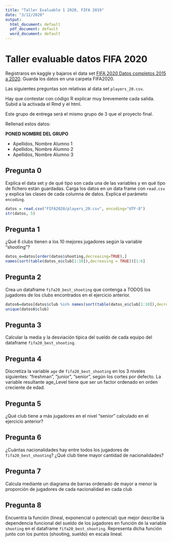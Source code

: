```yaml
---
title: "Taller Evaluable 1 2020, FIFA 2019"
date: "3/12/2020"
output:
  html_document: default
  pdf_document: default
  word_document: default
---
```





# Taller evaluable datos FIFA 2020

Registraros en kaggle y bajaros  el data set [FIFA 2020  Datos completos 2015 a 2020](https://www.kaggle.com/stefanoleone992/fifa-20-complete-player-dataset).
Guarda los datos en una carpeta FIFA2020.

Las siguientes preguntas son relativas al data set `players_20.csv`. 

Hay que contestar con código R explicar muy brevemente cada salida. Subid a la activada el Rmd y el html. 

Este grupo  de entrega será el  mismo grupo de 3 que el proyecto final.

Rellenad estos datos:

**PONED NOMBRE DEL GRUPO**


*  Apellidos, Nombre Alumno 1
*  Apellidos, Nombre Alumno 2
*  Apellidos, Nombre Alumno 3

## Pregunta 0

Explica  el data set y de qué tipo son cada una de las variables y  en qué tipo de  fichero están guardadas.  Carga los datos  en un data frame  con `read.csv` y explica las clases de cada columna de datos.  Explica  el parámeto `encoding`.

```r
datos = read.csv("FIFA2020/players_20.csv", encoding="UTF-8")
str(datos, 5)
```

##  Pregunta 1

¿Qué 6  clubs tienen a los 10 mejores jugadores según la variable  "shooting"?

```r
datos_o=datos[order(datos$shooting,decreasing=TRUE),]
names(sort(table(datos_o$club[1:10]),decreasing = TRUE))[1:6]
```



## Pregunta 2

Crea un dataframe `fifa20_best_shooting` que contenga a TODOS  los jugadores de los clubs encontrados en el ejercicio anterior.

```r
datos6=datos[datos$club %in% names(sort(table(datos_o$club[1:10]),decreasing = TRUE))[1:6],]
unique(datos6$club)
```

## Pregunta 3

Calcular la media y la desviación típica   del sueldo de cada equipo del dataframe `fifa20_best_shooting`. 



## Pregunta 4

Discretiza la variable `age` de  `fifa20_best_shooting` en los 3 niveles siguientes: “freshman”, “junior”, “senior”, según los cortes por defecto. La variable resultante age_Level tiene que ser un factor ordenado en orden creciente de edad. 


## Pregunta 5

¿Qué club tiene a más jugadores en el nivel "senior" calculado en el ejercicio anterior?



## Pregunta 6

¿Cuántas nacionalidades hay entre todos los jugadores de `fifa20_best_shooting`? ¿Qué club tiene mayor cantidad de nacionalidades?


## Pregunta 7

Calcula mediante un diagrama de barras ordenado de mayor a menor la proporción de jugadores de cada nacionalidad en cada club



## Pregunta 8

Encuentra la función (lineal, exponencial o potencial) que mejor describe la dependencia funcional del sueldo de los jugadores en función de la variable `shooting` en el dataframe `fifa20_best_shooting`. Representa dicha función junto con los puntos (shooting, sueldo) en escala lineal.

